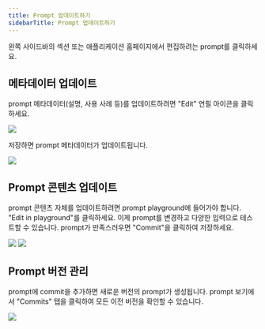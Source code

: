 ```yaml
---
title: Prompt 업데이트하기
sidebarTitle: Prompt 업데이트하기
---
```


왼쪽 사이드바의 섹션 또는 애플리케이션 홈페이지에서 편집하려는 prompt를 클릭하세요.

## 메타데이터 업데이트

prompt 메타데이터(설명, 사용 사례 등)를 업데이트하려면 "Edit" 연필 아이콘을 클릭하세요.

![](/langsmith/images/metadata-edit-button.png)

저장하면 prompt 메타데이터가 업데이트됩니다.

![](/langsmith/images/update-prompt-form.png)

## Prompt 콘텐츠 업데이트

prompt 콘텐츠 자체를 업데이트하려면 prompt playground에 들어가야 합니다. "Edit in playground"를 클릭하세요. 이제 prompt를 변경하고 다양한 입력으로 테스트할 수 있습니다. prompt가 만족스러우면 "Commit"을 클릭하여 저장하세요.

![](/langsmith/images/edit-in-playground.png)
![](/langsmith/images/prompt-playground-edit-commit.png)

## Prompt 버전 관리

prompt에 commit을 추가하면 새로운 버전의 prompt가 생성됩니다. prompt 보기에서 "Commits" 탭을 클릭하여 모든 이전 버전을 확인할 수 있습니다.

![](/langsmith/images/prompt-commits-tab.png)